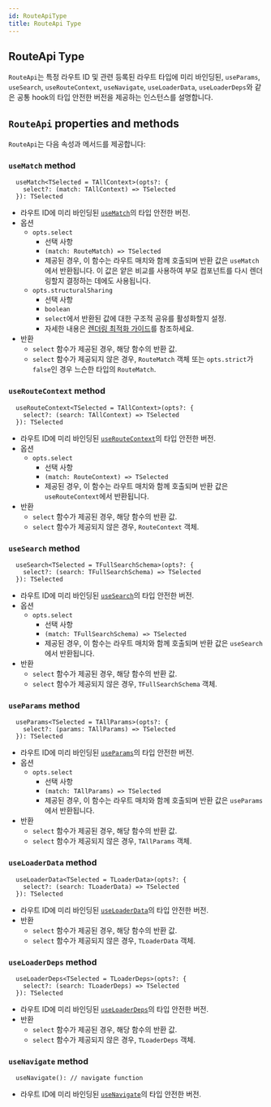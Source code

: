```yaml
---
id: RouteApiType
title: RouteApi Type
---
```


## RouteApi Type

`RouteApi`는 특정 라우트 ID 및 관련 등록된 라우트 타입에 미리 바인딩된, `useParams`, `useSearch`, `useRouteContext`, `useNavigate`, `useLoaderData`, `useLoaderDeps`와 같은 공통 hook의 타입 안전한 버전을 제공하는 인스턴스를 설명합니다.

## `RouteApi` properties and methods

`RouteApi`는 다음 속성과 메서드를 제공합니다:

### `useMatch` method

```tsx
  useMatch<TSelected = TAllContext>(opts?: {
    select?: (match: TAllContext) => TSelected
  }): TSelected
```

- 라우트 ID에 미리 바인딩된 [`useMatch`](./useMatchHook.md)의 타입 안전한 버전.
- 옵션
  - `opts.select`
    - 선택 사항
    - `(match: RouteMatch) => TSelected`
    - 제공된 경우, 이 함수는 라우트 매치와 함께 호출되며 반환 값은 `useMatch`에서 반환됩니다. 이 값은 얕은 비교를 사용하여 부모 컴포넌트를 다시 렌더링할지 결정하는 데에도 사용됩니다.
  - `opts.structuralSharing`
    - 선택 사항
    - `boolean`
    - `select`에서 반환된 값에 대한 구조적 공유를 활성화할지 설정.
    - 자세한 내용은 [렌더링 최적화 가이드](../../guide/render-optimizations.md)를 참조하세요.
- 반환
  - `select` 함수가 제공된 경우, 해당 함수의 반환 값.
  - `select` 함수가 제공되지 않은 경우, `RouteMatch` 객체 또는 `opts.strict`가 `false`인 경우 느슨한 타입의 `RouteMatch`.

### `useRouteContext` method

```tsx
  useRouteContext<TSelected = TAllContext>(opts?: {
    select?: (search: TAllContext) => TSelected
  }): TSelected
```

- 라우트 ID에 미리 바인딩된 [`useRouteContext`](./useRouteContextHook.md)의 타입 안전한 버전.
- 옵션
  - `opts.select`
    - 선택 사항
    - `(match: RouteContext) => TSelected`
    - 제공된 경우, 이 함수는 라우트 매치와 함께 호출되며 반환 값은 `useRouteContext`에서 반환됩니다.
- 반환
  - `select` 함수가 제공된 경우, 해당 함수의 반환 값.
  - `select` 함수가 제공되지 않은 경우, `RouteContext` 객체.

### `useSearch` method

```tsx
  useSearch<TSelected = TFullSearchSchema>(opts?: {
    select?: (search: TFullSearchSchema) => TSelected
  }): TSelected
```

- 라우트 ID에 미리 바인딩된 [`useSearch`](./useSearchHook.md)의 타입 안전한 버전.
- 옵션
  - `opts.select`
    - 선택 사항
    - `(match: TFullSearchSchema) => TSelected`
    - 제공된 경우, 이 함수는 라우트 매치와 함께 호출되며 반환 값은 `useSearch`에서 반환됩니다.
- 반환
  - `select` 함수가 제공된 경우, 해당 함수의 반환 값.
  - `select` 함수가 제공되지 않은 경우, `TFullSearchSchema` 객체.

### `useParams` method

```tsx
  useParams<TSelected = TAllParams>(opts?: {
    select?: (params: TAllParams) => TSelected
  }): TSelected
```

- 라우트 ID에 미리 바인딩된 [`useParams`](./useParamsHook.md)의 타입 안전한 버전.
- 옵션
  - `opts.select`
    - 선택 사항
    - `(match: TAllParams) => TSelected`
    - 제공된 경우, 이 함수는 라우트 매치와 함께 호출되며 반환 값은 `useParams`에서 반환됩니다.
- 반환
  - `select` 함수가 제공된 경우, 해당 함수의 반환 값.
  - `select` 함수가 제공되지 않은 경우, `TAllParams` 객체.

### `useLoaderData` method

```tsx
  useLoaderData<TSelected = TLoaderData>(opts?: {
    select?: (search: TLoaderData) => TSelected
  }): TSelected
```

- 라우트 ID에 미리 바인딩된 [`useLoaderData`](./useLoaderDataHook.md)의 타입 안전한 버전.
- 반환
  - `select` 함수가 제공된 경우, 해당 함수의 반환 값.
  - `select` 함수가 제공되지 않은 경우, `TLoaderData` 객체.

### `useLoaderDeps` method

```tsx
  useLoaderDeps<TSelected = TLoaderDeps>(opts?: {
    select?: (search: TLoaderDeps) => TSelected
  }): TSelected
```

- 라우트 ID에 미리 바인딩된 [`useLoaderDeps`](./useLoaderDepsHook.md)의 타입 안전한 버전.
- 반환
  - `select` 함수가 제공된 경우, 해당 함수의 반환 값.
  - `select` 함수가 제공되지 않은 경우, `TLoaderDeps` 객체.

### `useNavigate` method

```tsx
  useNavigate(): // navigate function
```

- 라우트 ID에 미리 바인딩된 [`useNavigate`](./useNavigateHook.md)의 타입 안전한 버전.
